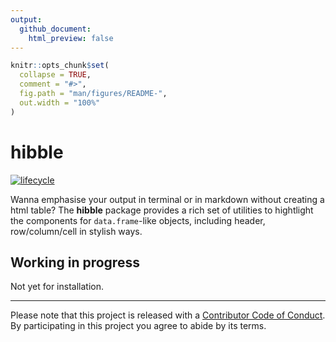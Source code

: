 ```yaml
---
output: 
  github_document:
    html_preview: false
---
```


<!-- README.md is generated from README.Rmd. Please edit that file -->

```r
knitr::opts_chunk$set(
  collapse = TRUE,
  comment = "#>",
  fig.path = "man/figures/README-",
  out.width = "100%"
)
```
# hibble

[![lifecycle](https://img.shields.io/badge/lifecycle-experimental-orange.svg)](https://www.tidyverse.org/lifecycle/#experimental)

Wanna emphasise your output in terminal or in markdown without creating a html table? The **hibble** package provides a rich set of utilities to hightlight the components for `data.frame`-like objects, including header, row/column/cell in stylish ways.

## Working in progress

Not yet for installation.

---
Please note that this project is released with a [Contributor Code of Conduct](.github/CODE_OF_CONDUCT.md).
By participating in this project you agree to abide by its terms.
